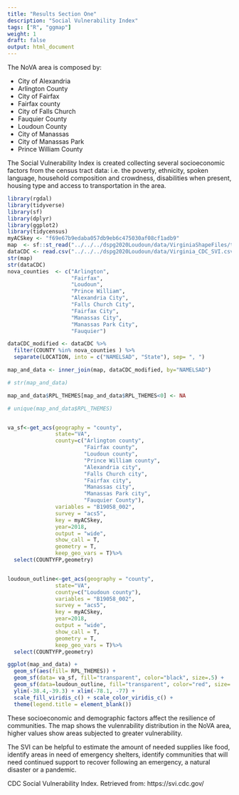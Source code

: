 ```yaml
---
title: "Results Section One"
description: "Social Vulnerability Index"
tags: ["R", "ggmap"]
weight: 1
draft: false
output: html_document
---
```



The NoVA area is composed by:

* City of Alexandria
+ Arlington County
+ City of Fairfax
+ Fairfax county
+ City of Falls Church
+ Fauquier County
+ Loudoun County
+ City of Manassas
+ City of Manassas Park
+ Prince William County


The Social Vulnerability Index is created collecting several socioeconomic factors from the census tract data:  i.e. the poverty, ethnicity, spoken language, household composition and crowdness, disabilities when present, housing type and access to transportation in the area. 



```r
library(rgdal)
library(tidyverse)
library(sf)
library(dplyr)
library(ggplot2)
library(tidycensus)
myACSkey <- "f69e67b9edaba057db9eb6c475030af08cf1adb9"
map  <- sf::st_read("../../../dspg2020Loudoun/data/VirginiaShapeFiles/tl_2019_51_tract.shp", stringsAsFactors = FALSE)
dataCDC <- read.csv("../../../dspg2020Loudoun/data/Virginia_CDC_SVI.csv")
str(map)
str(dataCDC)
nova_counties  <- c("Arlington",
                    "Fairfax",
                    "Loudoun",
                    "Prince William",
                    "Alexandria City",
                    "Falls Church City",
                    "Fairfax City",
                    "Manassas City",
                    "Manassas Park City",
                    "Fauquier")

dataCDC_modified <- dataCDC %>%
  filter(COUNTY %in% nova_counties ) %>%
  separate(LOCATION, into = c("NAMELSAD", "State"), sep= ", ")

map_and_data <- inner_join(map, dataCDC_modified, by="NAMELSAD")

# str(map_and_data)

map_and_data$RPL_THEMES[map_and_data$RPL_THEMES<0] <- NA

# unique(map_and_data$RPL_THEMES)


va_sf<-get_acs(geography = "county",
               state="VA",
               county=c("Arlington county",
                        "Fairfax county",
                        "Loudoun county",
                        "Prince William county",
                        "Alexandria city",
                        "Falls Church city",
                        "Fairfax city",
                        "Manassas city",
                        "Manassas Park city",
                        "Fauquier County"),
               variables = "B19058_002",
               survey = "acs5",
               key = myACSkey,
               year=2018,
               output = "wide",
               show_call = T,
               geometry = T,
               keep_geo_vars = T)%>%
  select(COUNTYFP,geometry)


loudoun_outline<-get_acs(geography = "county",
               state="VA",
               county=c("Loudoun county"),
               variables = "B19058_002",
               survey = "acs5",
               key = myACSkey,
               year=2018,
               output = "wide",
               show_call = T,
               geometry = T,
               keep_geo_vars = T)%>%
  select(COUNTYFP,geometry)

```
```r
ggplot(map_and_data) + 
  geom_sf(aes(fill= RPL_THEMES)) +
  geom_sf(data= va_sf, fill="transparent", color="black", size=.5) +
  geom_sf(data=loudoun_outline, fill="transparent", color="red", size=.75) +
  ylim(-38.4,-39.3) + xlim(-78.1, -77) + 
  scale_fill_viridis_c() + scale_color_viridis_c() +
  theme(legend.title = element_blank()) 
```


These socioeconomic and demographic factors affect the resilience of communities.
The map shows the vulenrability distribution in the NoVA area, higher values show areas subjected to greater vulnerability.

The SVI can be helpful to estimate the amount of needed supplies like food, identify areas in need of emergency shelters, identify communities that will need continued support to recover following an emergency, a natural disaster or a pandemic.

CDC Social Vulnerability Index. Retrieved from: https://svi.cdc.gov/

